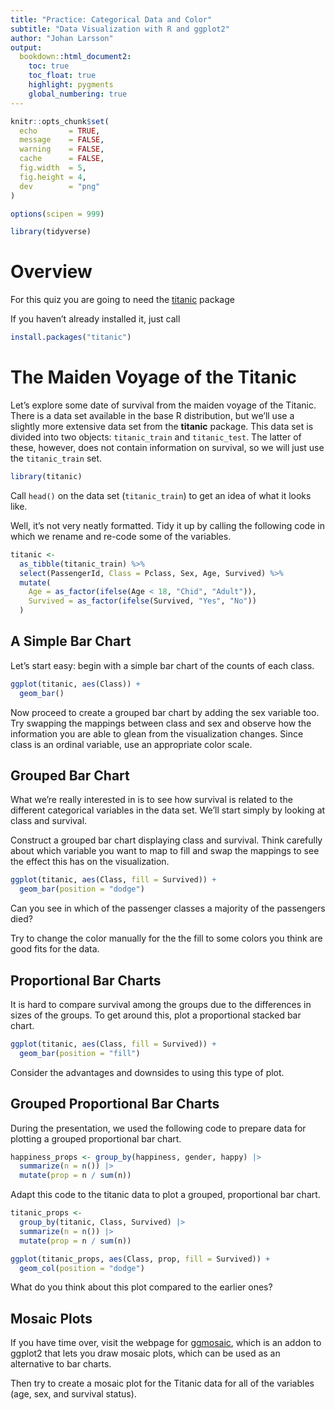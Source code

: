 ```yaml
---
title: "Practice: Categorical Data and Color"
subtitle: "Data Visualization with R and ggplot2"
author: "Johan Larsson"
output:
  bookdown::html_document2:
    toc: true
    toc_float: true
    highlight: pygments
    global_numbering: true
---
```


```r
knitr::opts_chunk$set(
  echo       = TRUE,
  message    = FALSE,
  warning    = FALSE,
  cache      = FALSE,
  fig.width  = 5,
  fig.height = 4,
  dev        = "png"
)

options(scipen = 999)

library(tidyverse)
```

# Overview

For this quiz you are going to need the
[titanic](https://CRAN.R-project.org/package=titanic) package

If you haven't already installed it, just call

```r
install.packages("titanic")
```

# The Maiden Voyage of the Titanic

Let's explore some date of survival from the maiden voyage of the Titanic. There
is a data set available in the base R distribution, but we'll use a slightly
more extensive data set from the **titanic** package. This data set is divided
into two objects: `titanic_train` and `titanic_test`. The latter of these,
however, does not contain information on survival, so we will just use the
`titanic_train` set.

```r
library(titanic)
```

Call `head()` on the data set (`titanic_train`) to get an idea of what it looks
like.

Well, it's not very neatly formatted. Tidy it up by calling the following code
in which we rename and re-code some of the variables. 

```r
titanic <-
  as_tibble(titanic_train) %>%
  select(PassengerId, Class = Pclass, Sex, Age, Survived) %>%
  mutate(
    Age = as_factor(ifelse(Age < 18, "Chid", "Adult")),
    Survived = as_factor(ifelse(Survived, "Yes", "No"))
  )
```

## A Simple Bar Chart

Let's start easy: begin with a simple bar chart of the counts of each class.

```r
ggplot(titanic, aes(Class)) +
  geom_bar()
```

Now proceed to create a grouped bar chart by adding the sex variable too.
Try swapping the mappings between class and sex and observe how the 
information you are able to glean from the visualization changes.
Since class is an ordinal variable, use an appropriate color scale.

## Grouped Bar Chart

What we're really interested in is to see how survival is related to the
different categorical variables in the data set. We'll start simply by looking
at class and survival.

Construct a grouped bar chart displaying class and survival. Think carefully
about which variable you want to map to fill and swap the mappings to 
see the effect this has on the visualization.

```r
ggplot(titanic, aes(Class, fill = Survived)) +
  geom_bar(position = "dodge")
```

Can you see in which of the passenger classes a majority of the passengers
died?

Try to change the color manually for the the fill to some colors you think
are good fits for the data.

## Proportional Bar Charts

It is hard to compare survival among the groups due to the differences in sizes
of the groups. To get around this, plot a proportional stacked bar chart. 

```r
ggplot(titanic, aes(Class, fill = Survived)) +
  geom_bar(position = "fill")
```

Consider the advantages and downsides to using this type of plot.

## Grouped Proportional Bar Charts

During the presentation, we used the following code to prepare data
for plotting a grouped proportional bar chart.

```r
happiness_props <- group_by(happiness, gender, happy) |>
  summarize(n = n()) |>
  mutate(prop = n / sum(n))
```

Adapt this code to the titanic data to plot a grouped, proportional bar
chart.

```r
titanic_props <- 
  group_by(titanic, Class, Survived) |>
  summarize(n = n()) |>
  mutate(prop = n / sum(n))

ggplot(titanic_props, aes(Class, prop, fill = Survived)) +
  geom_col(position = "dodge")
```

What do you think about this plot compared to the earlier ones? 

## Mosaic Plots

If you have time over, visit the webpage for
[ggmosaic](https://haleyjeppson.github.io/ggmosaic/), which is an addon to
ggplot2 that lets you draw mosaic plots, which can be used as an alternative
to bar charts.

Then try to create a mosaic plot for the Titanic data for all of the variables
(age, sex, and survival status).
